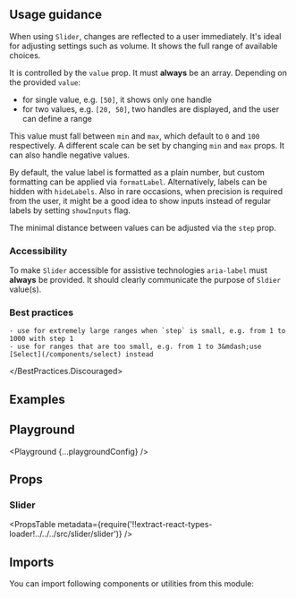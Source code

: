 


<Layout title="Slider" description="Allow users to quickly select a value within a predefined range.">

## Usage guidance

When using `Slider`, changes are reflected to a user immediately. It's ideal for adjusting settings such as volume. It shows the full range of available choices.

It is controlled by the `value` prop. It must **always** be an array. Depending on the provided `value`:

- for single value, e.g. `[50]`, it shows only one handle
- for two values, e.g. `[20, 50]`, two handles are displayed, and the user can define a range

This value must fall between `min` and `max`, which default to `0` and `100` respectively. A different scale can be set by changing `min` and `max` props. It can also handle negative values.

By default, the value label is formatted as a plain number, but custom formatting can be applied via `formatLabel`. Alternatively, labels can be hidden with `hideLabels`. Also in rare occasions, when precision is required from the user, it might be a good idea to show inputs instead of regular labels by setting `showInputs` flag.

The minimal distance between values can be adjusted via the `step` prop.

### Accessibility

To make `Slider` accessible for assistive technologies `aria-label` must **always** be provided. It should clearly communicate the purpose of `Sldier` value(s).

### Best practices

<BestPractices>
  <BestPractices.Discouraged>

    - use for extremely large ranges when `step` is small, e.g. from 1 to 1000 with step 1
    - use for ranges that are too small, e.g. from 1 to 3&mdash;use [Select](/components/select) instead

  </BestPractices.Discouraged>
</BestPractices>

## Examples

<Example title="Basic usage" path="slider/basic-usage">
  <BasicUsage />
</Example>

<Example title="Range" path="slider/range">
  <Range />
</Example>

<Example title="No labels" path="slider/no-labels">
  <NoLabels />
</Example>

<Example title="With inputs" path="slider/with-inputs">
  <WithInputs />
</Example>

<Example title="Custom labels and step" path="slider/custom-labels">
  <CustomLabels />
</Example>

<Example title="Disabled" path="slider/disabled">
  <Disabled />
</Example>

<Example title="Inverted" path="slider/inverted" darkPreview>
  <Inverted />
</Example>

## Playground

<Playground {...playgroundConfig} />

## Props

### Slider

<PropsTable
  metadata={require('!!extract-react-types-loader!../../../src/slider/slider')}
/>

## Imports

You can import following components or utilities from this module:

<Imports module={SliderExports} path="@datacamp/waffles/slider" />

</Layout>
